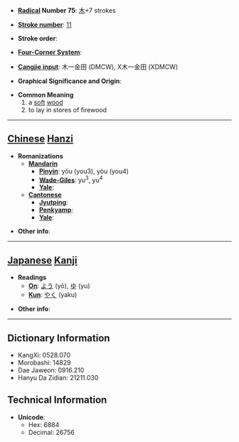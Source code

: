* '''[[Wiktionary:Chinese radical index| Radical]] Number 75''': [[Wiktionary:Chinese radical index 木|木]]+7 strokes

* '''[[Wiktionary:Chinese total strokes index|Stroke number]]''': [[Wiktionary:Chinese total strokes index 11|11]]

* '''Stroke order''': 

* '''[[Wiktionary:Chinese four corner index|Four-Corner System]]''': 

* '''[[Wiktionary:Chinese Cangjie index|Cangjie input]]''': 木一金田 (DMCW), X木一金田 (XDMCW)

* '''Graphical Significance and Origin''': 

* '''Common Meaning'''
*#a [[soft]] [[wood]]
*# to lay in stores of firewood


----

== [[Chinese]] [[Hanzi]] ==

* '''Romanizations'''
** '''[[Mandarin]]'''
*** '''[[Pinyin]]''': yǒu (you3), yòu (you4)
*** '''[[Wade-Giles]]''': yu<sup>3</sup>, yu<sup>4</sup>
*** '''[[Yale]]''': 
** '''[[Cantonese]]'''
*** '''[[Jyutping]]''':
*** '''[[Penkyamp]]''': 
*** '''[[Yale]]''': 

* '''Other info''': 

----

== [[Japanese]] [[Kanji]] ==

* '''Readings'''
** '''[[On]]''': [[よう]] (yō), [[ゆ]] (yu)
** '''[[Kun]]''': [[やく]] (yaku)

* '''Other info''':  

----

== Dictionary Information ==

* KangXi: 0528.070
* Morobashi: 14829
* Dae Jaweon: 0916.210
* Hanyu Da Zidian: 21211.030

== Technical Information ==

* '''Unicode''':
** Hex: 6884
** Decimal: 26756
